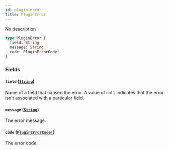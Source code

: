 ```yaml
---
id: plugin-error
title: PluginError
---
```


No description

```graphql
type PluginError {
  field: String
  message: String
  code: PluginErrorCode!
}
```

### Fields

#### `field` ([`String`](/api-reference/scalars/string.mdx))

Name of a field that caused the error. A value of `null` indicates that the error isn't associated with a particular field.

#### `message` ([`String`](/api-reference/scalars/string.mdx))

The error message.

#### `code` ([`PluginErrorCode!`](/api-reference/enums/plugin-error-code.mdx))

The error code.
